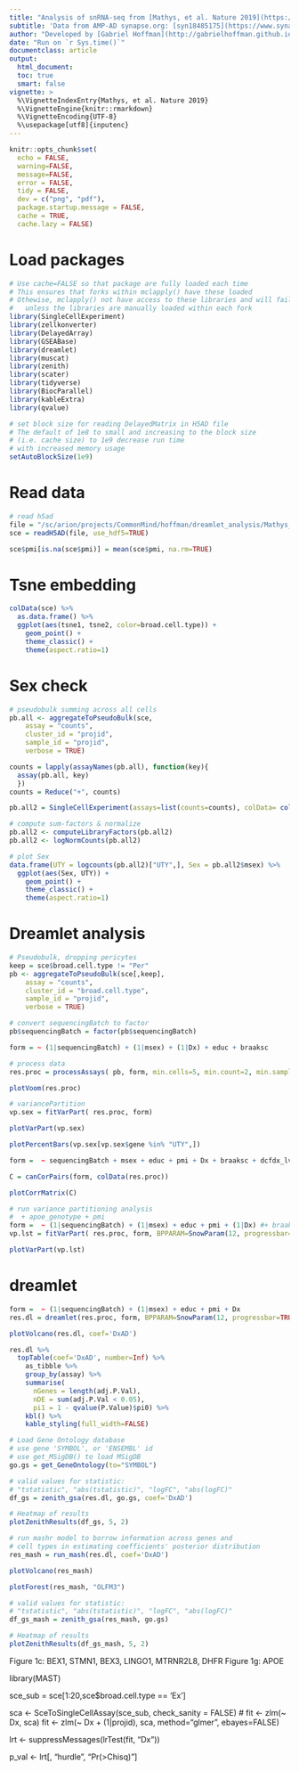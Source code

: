 ```yaml
---
title: "Analysis of snRNA-seq from [Mathys, et al. Nature 2019](https://www.nature.com/articles/s41586-019-1195-2)"
subtitle: 'Data from AMP-AD synapse.org: [syn18485175](https://www.synapse.org/#!Synapse:syn18485175)'
author: "Developed by [Gabriel Hoffman](http://gabrielhoffman.github.io/)"
date: "Run on `r Sys.time()`"
documentclass: article
output: 
  html_document:
  toc: true
  smart: false
vignette: >
  %\VignetteIndexEntry{Mathys, et al. Nature 2019}
  %\VignetteEngine{knitr::rmarkdown}
  %\VignetteEncoding{UTF-8}
  %\usepackage[utf8]{inputenc}
---
```



<!--- 

cd /hpc/users/hoffmg01/work/eval_methods/dreamlet
ml python git
R --vanilla

system("git pull"); rmarkdown::render("mathys_Nature_2019.Rmd");


# https://hoffmg01.u.hpc.mssm.edu/eval_methods/dreamlet/mathys_Nature_2019.html

--->



```r
knitr::opts_chunk$set(
  echo = FALSE,
  warning=FALSE,
  message=FALSE,
  error = FALSE,
  tidy = FALSE,
  dev = c("png", "pdf"),
  package.startup.message = FALSE,
  cache = TRUE,
  cache.lazy = FALSE)
```

# Load packages
```r
# Use cache=FALSE so that package are fully loaded each time
# This ensures that forks within mclapply() have these loaded
# Othewise, mclapply() not have access to these libraries and will fail 
#   unless the libraries are manually loaded within each fork
library(SingleCellExperiment)
library(zellkonverter)
library(DelayedArray)
library(GSEABase)
library(dreamlet)
library(muscat)
library(zenith)
library(scater)
library(tidyverse)
library(BiocParallel)
library(kableExtra)
library(qvalue)

# set block size for reading DelayedMatrix in H5AD file
# The default of 1e8 to small and increasing to the block size 
# (i.e. cache size) to 1e9 decrease run time 
# with increased memory usage
setAutoBlockSize(1e9)
```

# Read data
```r
# read h5ad
file = "/sc/arion/projects/CommonMind/hoffman/dreamlet_analysis/Mathys_Nature_2019/Mathys_Nature_2019.h5ad"
sce = readH5AD(file, use_hdf5=TRUE)

sce$pmi[is.na(sce$pmi)] = mean(sce$pmi, na.rm=TRUE) 
```

# Tsne embedding
```r
colData(sce) %>% 
  as.data.frame() %>%
  ggplot(aes(tsne1, tsne2, color=broad.cell.type)) + 
    geom_point() + 
    theme_classic() + 
    theme(aspect.ratio=1)
```

# Sex check
```r
# pseudobulk summing across all cells
pb.all <- aggregateToPseudoBulk(sce,
    assay = "counts",     
    cluster_id = "projid",  
    sample_id = "projid",
    verbose = TRUE)

counts = lapply(assayNames(pb.all), function(key){
  assay(pb.all, key)
  })
counts = Reduce("+", counts)

pb.all2 = SingleCellExperiment(assays=list(counts=counts), colData= colData(pb.all))

# compute sum-factors & normalize
pb.all2 <- computeLibraryFactors(pb.all2)
pb.all2 <- logNormCounts(pb.all2)

# plot Sex
data.frame(UTY = logcounts(pb.all2)["UTY",], Sex = pb.all2$msex) %>%
  ggplot(aes(Sex, UTY)) + 
    geom_point() + 
    theme_classic() + 
    theme(aspect.ratio=1)
```

# Dreamlet analysis
```r
# Pseudobulk, dropping pericytes
keep = sce$broad.cell.type != "Per"
pb <- aggregateToPseudoBulk(sce[,keep],
    assay = "counts",     
    cluster_id = "broad.cell.type",  
    sample_id = "projid",
    verbose = TRUE)

# convert sequencingBatch to factor
pb$sequencingBatch = factor(pb$sequencingBatch)

form = ~ (1|sequencingBatch) + (1|msex) + (1|Dx) + educ + braaksc

# process data
res.proc = processAssays( pb, form, min.cells=5, min.count=2, min.samples=8)

plotVoom(res.proc)
```

```r
# variancePartition
vp.sex = fitVarPart( res.proc, form)

plotVarPart(vp.sex)
```

```r
plotPercentBars(vp.sex[vp.sex$gene %in% "UTY",])
```


```r
form =  ~ sequencingBatch + msex + educ + pmi + Dx + braaksc + dcfdx_lv + cogdx + ceradsc

C = canCorPairs(form, colData(res.proc))

plotCorrMatrix(C)
```

```r
# run variance partitioning analysis
#  + apoe_genotype + pmi
form =  ~ (1|sequencingBatch) + (1|msex) + educ + pmi + (1|Dx) #+ braaksc + dcfdx_lv + cogdx + ceradsc
vp.lst = fitVarPart( res.proc, form, BPPARAM=SnowParam(12, progressbar=TRUE))

plotVarPart(vp.lst)
```

# dreamlet
```r
form =  ~ (1|sequencingBatch) + (1|msex) + educ + pmi + Dx
res.dl = dreamlet(res.proc, form, BPPARAM=SnowParam(12, progressbar=TRUE))
```

```r
plotVolcano(res.dl, coef='DxAD')
```

```r
res.dl %>%
  topTable(coef='DxAD', number=Inf) %>%
    as_tibble %>% 
    group_by(assay) %>% 
    summarise( 
      nGenes = length(adj.P.Val), 
      nDE = sum(adj.P.Val < 0.05),
      pi1 = 1 - qvalue(P.Value)$pi0) %>%
    kbl() %>% 
    kable_styling(full_width=FALSE)
```

```r
# Load Gene Ontology database 
# use gene 'SYMBOL', or 'ENSEMBL' id
# use get_MSigDB() to load MSigDB 
go.gs = get_GeneOntology(to="SYMBOL")

# valid values for statistic: 
# "tstatistic", "abs(tstatistic)", "logFC", "abs(logFC)"
df_gs = zenith_gsa(res.dl, go.gs, coef='DxAD')

# Heatmap of results
plotZenithResults(df_gs, 5, 2)
```

```r
# run mashr model to borrow information across genes and
# cell types in estimating coefficients' posterior distribution
res_mash = run_mash(res.dl, coef='DxAD')
```

```r
plotVolcano(res_mash)
```

```r
plotForest(res_mash, "OLFM3") 
```

```r
# valid values for statistic: 
# "tstatistic", "abs(tstatistic)", "logFC", "abs(logFC)"
df_gs_mash = zenith_gsa(res_mash, go.gs)

# Heatmap of results
plotZenithResults(df_gs_mash, 5, 2)
```



Figure 1c: BEX1, STMN1, BEX3, LINGO1, MTRNR2L8, DHFR
Figure 1g: APOE


library(MAST)

sce_sub = sce[1:20,sce$broad.cell.type == 'Ex']

sca <- SceToSingleCellAssay(sce_sub, check_sanity = FALSE)
# fit <- zlm(~ Dx, sca)
fit <- zlm(~ Dx + (1|projid), sca, method="glmer", ebayes=FALSE)


lrt <- suppressMessages(lrTest(fit, "Dx"))

p_val <- lrt[, "hurdle", "Pr(>Chisq)"]








